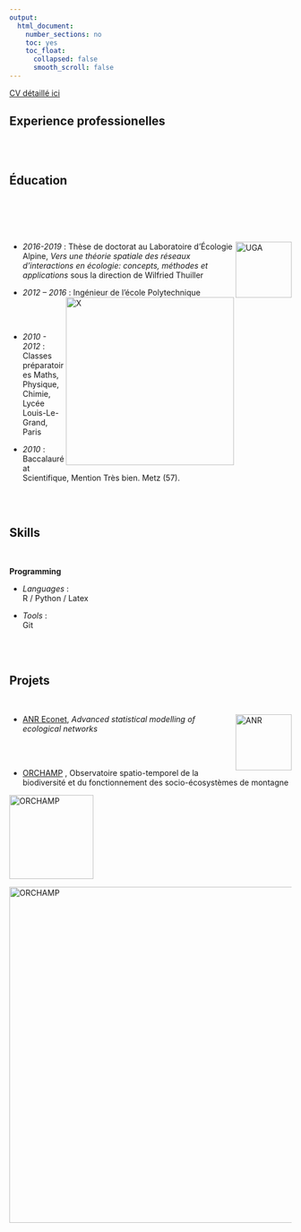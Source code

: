 ```yaml
---
output:
  html_document:
    number_sections: no
    toc: yes
    toc_float:
      collapsed: false
      smooth_scroll: false
---	
```





<a href="documents/CV.pdf">CV détaillé ici</a>


## Experience professionelles 





<br/><br/>


## Éducation

<br/>


<br/><br>

- *2016-2019* : [<img src="pictures/uga.png" alt="UGA" align="right" style="width:100px;">](https://www.univ-grenoble-alpes.fr/) Thèse de doctorat au Laboratoire d'Écologie Alpine, *Vers une théorie spatiale des réseaux d'interactions en écologie: concepts, méthodes et applications* sous la direction de Wilfried Thuiller

- *2012 – 2016* :  [<img src="pictures/polytechnique.jpg" alt="X" align="right" style="width:300px;">](https://www.polytechnique.edu/)
Ingénieur de l'école Polytechnique

<br/><br/>


- *2010 - 2012* :
Classes préparatoires Maths, Physique, Chimie, Lycée Louis-Le-Grand, Paris 

- *2010* :  
Baccalauréat Scientifique, Mention Très bien. Metz (57).

<br/><br/>

## Skills

<br/>

**Programming**

- *Languages* :  
R / Python / Latex

- *Tools* :  
Git

<br/><br/>

## Projets

<br/>

-  <img src="pictures/anr-projet-logo.jpg" alt="ANR" align="right" style="width:100px;"> [ANR Econet]((https://cmatias.perso.math.cnrs.fr/ANR_EcoNet.html)), *Advanced statistical modelling of ecological networks*

<br>
<br>

- [ORCHAMP](https://orchamp.osug.fr/home) , Observatoire spatio-temporel de la biodiversité et du fonctionnement des socio-écosystèmes de montagne

<img src="pictures/LogoOR.jpg" alt="ORCHAMP" align="center" style="width:150px;"> 

<img src="pictures/ORCHAMP_map.jpg" alt="ORCHAMP" align="center" style="width:600px;"> 

